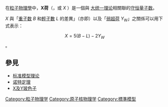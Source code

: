 {{Flavour quantum numbers}}

在[[粒子物理學|粒子物理學]]中，'''X荷'''（{{lang|en|X-charge}}，或 ''X'' ）是一個與{{tsl|en|SO(10)||SO(10)}} [[大统一理论|大统一理论]]相關聯的[[守恒定律|守恒]][[量子数|量子数]]。

''X'' 與「[[重子数|重子数]] ''B'' 和[[輕子數|輕子數]] ''L''  的差異」（亦即{{tsl|en|B − L||''B'' − ''L''}}）以及「[[弱超荷|弱超荷]] ''Y''<sub>W</sub>」之關係可以用下式表示：
:<math>X = 5(B - L) - 2Y_W  \,</math>。

== 參見 ==
* [[标准模型理论|标准模型理论]]
* [[诺特定理|诺特定理]]
* [[X及Y玻色子|X及Y玻色子]]

{{particle-stub}}

[[Category:粒子物理学|Category:粒子物理学]]
[[Category:原子核物理学|Category:原子核物理学]]
[[Category:標準模型|Category:標準模型]]